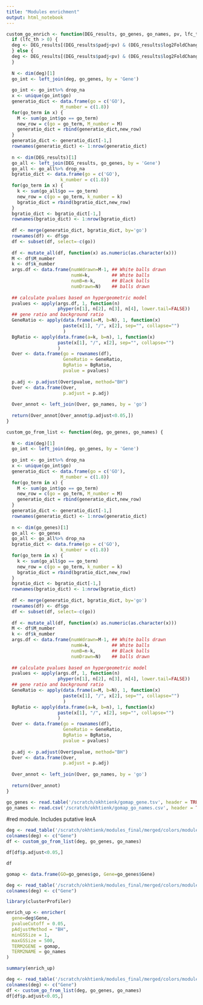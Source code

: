 ```yaml
---
title: "Modules enrichment"
output: html_notebook
---
```


```r
custom_go_enrich <- function(DEG_results, go_genes, go_names, pv, lfc_th ) {
  if (lfc_th > 0) {
  deg <- DEG_results[(DEG_results$padj<pv) & (DEG_results$log2FoldChange > lfc_th), ] # define DEG genes
  } else {
  deg <- DEG_results[(DEG_results$padj<pv) & (DEG_results$log2FoldChange < lfc_th), ] # define DEG genes
  }
  
  N <- dim(deg)[1]
  go_int <- left_join(deg, go_genes, by = 'Gene')
  
  go_int <- go_int%>% drop_na
  x <- unique(go_int$go)
  generatio_dict <- data.frame(go = c('GO'),
                    M_number = c(1.8))
  for(go_term in x) {
    M <- sum(go_int$go == go_term)
    new_row = c(go = go_term, M_number = M)
    generatio_dict = rbind(generatio_dict,new_row)
  }
  generatio_dict <- generatio_dict[-1,]
  rownames(generatio_dict) <- 1:nrow(generatio_dict)
  
  n <- dim(DEG_results)[1]
  go_all <- left_join(DEG_results, go_genes, by = 'Gene')
  go_all <- go_all%>% drop_na
  bgratio_dict <- data.frame(go = c('GO'),
                    k_number = c(1.8))
  for(go_term in x) {
    k <- sum(go_all$go == go_term)
    new_row = c(go = go_term, k_number = k)
    bgratio_dict = rbind(bgratio_dict,new_row)
  }
  bgratio_dict <- bgratio_dict[-1,]
  rownames(bgratio_dict) <- 1:nrow(bgratio_dict)
  
  df <- merge(generatio_dict, bgratio_dict, by='go')
  rownames(df) <- df$go
  df <- subset(df, select=-c(go))
  
  df <- mutate_all(df, function(x) as.numeric(as.character(x)))
  M <- df$M_number
  k <- df$k_number
  args.df <- data.frame(numWdrawn=M-1, ## White balls drawn
                        numW=k,        ## White balls
                        numB=n-k,      ## Black balls
                        numDrawn=N)    ## balls drawn
  
  ## calculate pvalues based on hypergeometric model
  pvalues <- apply(args.df, 1, function(n)
                   phyper(n[1], n[2], n[3], n[4], lower.tail=FALSE))
  ## gene ratio and background ratio
  GeneRatio <- apply(data.frame(a=M, b=N), 1, function(x)
                     paste(x[1], "/", x[2], sep="", collapse="")
                     )
  BgRatio <- apply(data.frame(a=k, b=n), 1, function(x)
                   paste(x[1], "/", x[2], sep="", collapse="")
                   )
  Over <- data.frame(go = rownames(df),
                     GeneRatio = GeneRatio,
                     BgRatio = BgRatio,
                     pvalue = pvalues)
  
  p.adj <- p.adjust(Over$pvalue, method="BH")
  Over <- data.frame(Over,
                     p.adjust = p.adj)
  
  Over_annot <- left_join(Over, go_names, by = 'go')
  
  return(Over_annot[Over_annot$p.adjust<0.05,])
}
```

```r
custom_go_from_list <- function(deg, go_genes, go_names) {
  
  N <- dim(deg)[1]
  go_int <- left_join(deg, go_genes, by = 'Gene')
  
  go_int <- go_int%>% drop_na
  x <- unique(go_int$go)
  generatio_dict <- data.frame(go = c('GO'),
                    M_number = c(1.8))
  for(go_term in x) {
    M <- sum(go_int$go == go_term)
    new_row = c(go = go_term, M_number = M)
    generatio_dict = rbind(generatio_dict,new_row)
  }
  generatio_dict <- generatio_dict[-1,]
  rownames(generatio_dict) <- 1:nrow(generatio_dict)
  
  n <- dim(go_genes)[1]
  go_all <- go_genes
  go_all <- go_all%>% drop_na
  bgratio_dict <- data.frame(go = c('GO'),
                    k_number = c(1.8))
  for(go_term in x) {
    k <- sum(go_all$go == go_term)
    new_row = c(go = go_term, k_number = k)
    bgratio_dict = rbind(bgratio_dict,new_row)
  }
  bgratio_dict <- bgratio_dict[-1,]
  rownames(bgratio_dict) <- 1:nrow(bgratio_dict)
  
  df <- merge(generatio_dict, bgratio_dict, by='go')
  rownames(df) <- df$go
  df <- subset(df, select=-c(go))
  
  df <- mutate_all(df, function(x) as.numeric(as.character(x)))
  M <- df$M_number
  k <- df$k_number
  args.df <- data.frame(numWdrawn=M-1, ## White balls drawn
                        numW=k,        ## White balls
                        numB=n-k,      ## Black balls
                        numDrawn=N)    ## balls drawn
  
  ## calculate pvalues based on hypergeometric model
  pvalues <- apply(args.df, 1, function(n)
                   phyper(n[1], n[2], n[3], n[4], lower.tail=FALSE))
  ## gene ratio and background ratio
  GeneRatio <- apply(data.frame(a=M, b=N), 1, function(x)
                     paste(x[1], "/", x[2], sep="", collapse="")
                     )
  BgRatio <- apply(data.frame(a=k, b=n), 1, function(x)
                   paste(x[1], "/", x[2], sep="", collapse="")
                   )
  Over <- data.frame(go = rownames(df),
                     GeneRatio = GeneRatio,
                     BgRatio = BgRatio,
                     pvalue = pvalues)
  
  p.adj <- p.adjust(Over$pvalue, method="BH")
  Over <- data.frame(Over,
                     p.adjust = p.adj)
  
  Over_annot <- left_join(Over, go_names, by = 'go')
  
  return(Over_annot)
}
```


```r
go_genes <- read.table('/scratch/okhtienk/gomap_gene.tsv', header = TRUE, fill=TRUE)
go_names <- read.csv('/scratch/okhtienk/gomap_go_names.csv', header = TRUE, fill=TRUE)
```

#red module. Includes putative lexA

```r
deg <- read_table('/scratch/okhtienk/modules_final/merged/colors/module_merged_red.txt', col_names=FALSE)
colnames(deg) <- c("Gene")
df <- custom_go_from_list(deg, go_genes, go_names)
```

```r
df[df$p.adjust<0.05,]
```

```r
df
```

```r
gomap <- data.frame(GO=go_genes$go, Gene=go_genes$Gene)
```

```r
deg <- read_table('/scratch/okhtienk/modules_final/merged/colors/module_merged_turquoise.txt', col_names=FALSE)
colnames(deg) <- c("Gene")
```


```r
library(clusterProfiler)

enrich_up <- enricher(
  gene=deg$Gene,
  pvalueCutoff = 0.05,
  pAdjustMethod = "BH",
  minGSSize = 1,
  maxGSSize = 500,
  TERM2GENE = gomap,
  TERM2NAME = go_names
)
```

```r
summary(enrich_up)
```


```r
deg <- read_table('/scratch/okhtienk/modules_final/merged/colors/module_merged_turquoise.txt', col_names=FALSE)
colnames(deg) <- c("Gene")
df <- custom_go_from_list(deg, go_genes, go_names)
df[df$p.adjust<0.05,]
```

